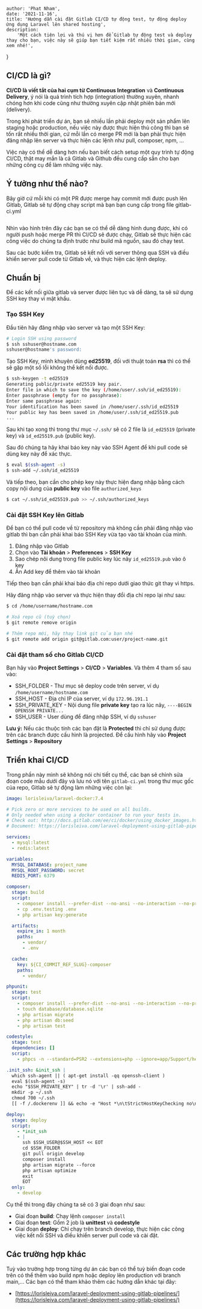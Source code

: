 
    author: 'Phat Nham',
    date: '2021-11-16',
    title: 'Hướng dẫn cài đặt Gitlab CI/CD tự động test, tự động deploy ứng dụng Laravel lên shared hosting',
    description:
        'Một cách tiện lợi và thú vị hơn để Gitlab tự động test và deploy thay cho bạn, việc này sẽ giúp bạn tiết kiệm rất nhiều thời gian, cùng xem nhé!',
}


## CI/CD là gì?

**CI/CD là viết tắt của hai cụm từ Continuous Integration** và **Continuous Delivery**, ý nói là quá trình tích hợp (integration) thường xuyên, nhanh chóng hơn khi code cũng như thường xuyên cập nhật phiên bản mới (delivery).

Trong khi phát triển dự án, bạn sẽ nhiều lần phải deploy một sản phẩm lên staging hoặc production, nếu việc này được thực hiện thủ công thì bạn sẽ tốn rất nhiều thời gian, cứ mỗi lần có merge PR mới là bạn phải thực hiện đăng nhập lên server và thực hiện các lệnh như pull, composer, npm, ...

Việc này có thể dễ dàng hơn nếu bạn biết cách setup một quy trình tự động CI/CD, thật may mắn là cả Gitlab và Github đều cung cấp sẵn cho bạn những công cụ để làm những việc này.

## Ý tưởng như thế nào?

Bây giờ cứ mỗi khi có một PR được merge hay commit mới được push lên Gitlab, Gitlab sẽ tự động chạy script mà bạn bạn cung cấp trong file gitlab-ci.yml

<Image src={diagram} alt=""/>

Nhìn vào hình trên đây các bạn se có thể dễ dàng hình dung được, khi có người push hoặc merge PR thì CI/CD sẽ được chạy, Gitlab sẽ thực hiện các công việc do chúng ta định trước như build mã nguồn, sau đó chạy test.

Sau các bước kiểm tra, Gitlab sẽ kết nối với server thông qua SSH và điều khiển server pull code từ Gitlab về, và thực hiện các lệnh deploy.

## Chuẩn bị

Để các kết nối giữa gitlab và server được liên tục và dễ dàng, ta sẽ sử dụng SSH key thay vì mật khẩu.

### Tạo SSH Key

Đầu tiên hãy đăng nhập vào server và tạo một SSH Key:

```bash
# Login SSH using password
$ ssh sshuser@hostname.com
sshuser@hostname's password:
```

Tạo SSH Key, mình khuyên dùng **ed25519**, đối với thuật toán **rsa** thì có thể sẽ gặp một số lỗi không thể kết nối được.

```bash
$ ssh-keygen -t ed25519
Generating public/private ed25519 key pair.
Enter file in which to save the key (/home/user/.ssh/id_ed25519):
Enter passphrase (empty for no passphrase):
Enter same passphrase again:
Your identification has been saved in /home/user/.ssh/id_ed25519
Your public key has been saved in /home/user/.ssh/id_ed25519.pub
...
```

Sau khi tạo xong thì trong thư mục `~/.ssh/` sẽ có 2 file là `id_ed25519` (private key) và `id_ed25519.pub` (public key).

Sau đó chúng ta hãy khai báo key này vào SSH Agent để khi pull code sẽ dùng key này để xác thực.

```bash
$ eval $(ssh-agent -s)
$ ssh-add ~/.ssh/id_ed25519
```

Và tiếp theo, bạn cần cho phép key này thực hiện đang nhập bằng cách copy nội dung của **public key** vào file `authorized_keys`

```bash
$ cat ~/.ssh/id_ed25519.pub >> ~/.ssh/authorized_keys
```

### Cài đặt SSH Key lên Gitlab

Để bạn có thể pull code về từ repository mà không cần phải đăng nhập vào gitlab thì bạn cần phải khai báo SSH Key vừa tạo vào tài khoản của mình.

1. Đăng nhập vào Gitlab
2. Chọn vào **Tài khoản** > **Preferences** > **SSH Key**
3. Sao chép nôi dung trong file public key lúc nãy `id_ed25519.pub` vào ô key
4. Ấn Add key để thêm vào tài khoản

Tiếp theo bạn cần phải khai báo địa chỉ repo dưới giao thức git thay vì https.

Hãy đăng nhập vào server và thực hiện thay đổi địa chỉ repo lại như sau:

```bash
$ cd /home/username/hostname.com

# Xoá repo cũ (tuỳ chọn)
$ git remote remove origin

# Thêm repo mới, hãy thay link git của bạn nhé
$ git remote add origin git@gitlab.com:user/project-name.git
```

### Cài đặt tham số cho Gitlab CI/CD

Bạn hãy vào **Project Settings** > **CI/CD** > **Variables**. Và thêm 4 tham số sau vào:

- SSH_FOLDER - Thư mục sẽ deploy code trên server, ví dụ `/home/username/hostname.com`
- SSH_HOST - Địa chỉ IP của server, ví dụ `172.96.191.1`
- SSH_PRIVATE_KEY - Nội dung file **private key** tạo ra lúc nãy, `----BEGIN OPENSSH PRIVATE...`
- SSH_USER - User dùng để đăng nhập SSH, ví dụ `sshuser`

**Lưu ý:** Nếu các thuộc tính các bạn đặt là **Protected** thì chỉ sử dụng được trên các branch được cấu hình là projected. Để cấu hình hãy vào **Project Settings** > **Repository**

## Triển khai CI/CD

Trong phần này mình sẽ không nói chi tiết cụ thể, các bạn sẽ chỉnh sửa đoạn code mẫu dưới đây và lưu nó với tên `gitlab-ci.yml` trong thư mục gốc của repo, Gitlab sẽ tự động làm những việc còn lại:

```yaml
image: lorisleiva/laravel-docker:7.4

# Pick zero or more services to be used on all builds.
# Only needed when using a docker container to run your tests in.
# Check out: http://docs.gitlab.com/ee/ci/docker/using_docker_images.html#what-is-a-service
# Document: https://lorisleiva.com/laravel-deployment-using-gitlab-pipelines/

services:
  - mysql:latest
  - redis:latest

variables:
  MYSQL_DATABASE: project_name
  MYSQL_ROOT_PASSWORD: secret
  REDIS_PORT: 6379

composer:
  stage: build
  script:
    - composer install --prefer-dist --no-ansi --no-interaction --no-progress --no-scripts
    - cp .env.testing .env
    - php artisan key:generate

  artifacts:
    expire_in: 1 month
    paths:
      - vendor/
      - .env

  cache:
    key: ${CI_COMMIT_REF_SLUG}-composer
    paths:
      - vendor/

phpunit:
  stage: test
  script:
    - composer install --prefer-dist --no-ansi --no-interaction --no-progress --no-scripts
    - touch database/database.sqlite
    - php artisan migrate
    - php artisan db:seed
    - php artisan test

codestyle:
  stage: test
  dependencies: []
  script:
    - phpcs -n --standard=PSR2 --extensions=php --ignore=app/Support/helpers.php app

.init_ssh: &init_ssh |
  which ssh-agent || ( apt-get install -qq openssh-client )
  eval $(ssh-agent -s)
  echo "$SSH_PRIVATE_KEY" | tr -d '\r' | ssh-add -
  mkdir -p ~/.ssh
  chmod 700 ~/.ssh
  [[ -f /.dockerenv ]] && echo -e "Host *\n\tStrictHostKeyChecking no\n\n" > ~/.ssh/config

deploy:
  stage: deploy
  script:
    - *init_ssh
    - |
      ssh $SSH_USER@$SSH_HOST << EOT
      cd $SSH_FOLDER
      git pull origin develop
      composer install
      php artisan migrate --force
      php artisan optimize
      exit
      EOT
  only:
    - develop
```

Cụ thể thì trong đây chúng ta sẽ có 3 giai đoạn như sau:

- Giai đoạn **build**: Chạy lệnh `composer install`
- Giai đoạn **test**: Gồm 2 job là **unittest** và **codestyle**
- Giai đoạn **deploy**: Chỉ chạy trên branch develop, thực hiện các công việc kết nối SSH và điều khiển server pull code và cài đặt.

## Các trường hợp khác

Tuỳ vào trường hợp trong từng dự án các bạn có thể tuỳ biến đoạn code trên có thể thêm vào build npm hoặc deploy lên production với branch main,... Các bạn có thể tham khảo thêm các hướng dẫn khác tại đây:

- [https://lorisleiva.com/laravel-deployment-using-gitlab-pipelines/](https://lorisleiva.com/laravel-deployment-using-gitlab-pipelines/)


